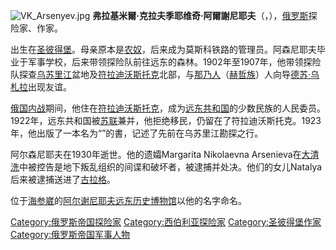 {{request translation|time=2016-04-30T09:46:26+00:00}}
{{unreferenced|time=2016-04-30T09:46:26+00:00}}
[[File:VK_Arsenyev.jpg|thumb]]
'''弗拉基米爾·克拉夫季耶维奇·阿爾謝尼耶夫'''（{{lang-ru|Влади́мир Кла́вдиевич Арсе́ньев}}，{{bd|1872年|9月10日|1930年|9月4日|}}），[[俄罗斯|俄罗斯]]探险家、作家。

出生在[[圣彼得堡|圣彼得堡]]。母亲原本是[[农奴|农奴]]，后来成为莫斯科铁路的管理员。阿森尼耶夫毕业于军事学校，后来带领探险队前往远东的森林。1902年至1907年，他带领探险队探查[[乌苏里江|乌苏里江]]盆地及[[符拉迪沃斯托克|符拉迪沃斯托克]]北部，与[[那乃人|那乃人]]（[[赫哲族|赫哲族]]）人向导[[德苏·乌札拉|德苏·乌札拉]]出现友谊。

[[俄国内战|俄国内战]]期间，他住在[[符拉迪沃斯托克|符拉迪沃斯托克]]，成为[[远东共和国|远东共和国]]的少数民族的人民委员。1922年，远东共和国被[[苏联|苏联]]兼并，他拒绝移民，仍留在了符拉迪沃斯托克。1923年，他出版了一本名为“{{link-en|德蘇·烏札拉 (書)|Dersu Uzala (book)|德蘇·烏札拉}}”的書，记述了先前在乌苏里江勘探之行。

阿尔森尼耶夫在1930年逝世。他的遗孀Margarita Nikolaevna Arsenieva在[[大清洗|大清洗]]中被控告是地下叛乱组织的间谍和破坏者，被逮捕并处决。他们的女儿Natalya后来被逮捕送进了[[古拉格|古拉格]]。

位于[[海参崴|海参崴]]的[[阿尔谢尼耶夫远东历史博物馆|阿尔谢尼耶夫远东历史博物馆]]以他的名字命名。

[[Category:俄罗斯帝国探险家|Category:俄罗斯帝国探险家]]
[[Category:西伯利亚探险家|Category:西伯利亚探险家]]
[[Category:圣彼得堡作家|Category:圣彼得堡作家]]
[[Category:俄罗斯帝国军事人物|Category:俄罗斯帝国军事人物]]